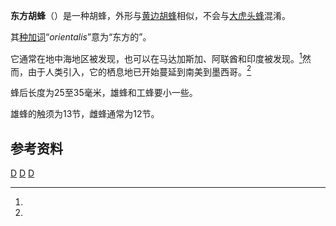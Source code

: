 {{Speciesbox
| taxon = Vespa orientalis
| image = Vespa orientalis 2.jpg
| image_caption = 东方胡蜂
| binomial_authority = [[卡尔·林奈|Linnaeus]], 1771
}}
'''东方胡蜂'''（{{lang|la|''Vespa orientalis''}}）是一种胡蜂，外形与[[黄边胡蜂|黄边胡蜂]]相似，不会与[[大虎头蜂|大虎头蜂]]混淆。

其[[种加词|种加词]]“''orientalis''”意为“东方的”。

它通常在地中海地区被发现，也可以在马达加斯加、阿联酋和印度被发现。<ref name="Buxton"/>然而，由于人类引入，它的栖息地已开始蔓延到南美到墨西哥。<ref name="Dvorak"/>

蜂后长度为25至35毫米，雄蜂和工蜂要小一些。

雄蜂的触须为13节，雌蜂通常为12节。

==参考资料==
{{commons|Vespa orientalis}}
{{reflist|refs=

<ref name="Buxton">{{cite journal|title=CARRIAGE OF COLIFORM BACILLI BY THE ORIENTAL HORNET|last=Buxton|first=P. A.|date=July 1920|publisher=Cambridge University Press|accessdate=4 October 2011|journal = The Journal of Hygiene| volume = 19 | pages = 68–71 |jstor =3859114|pmc=2206882|pmid=20474704|issue=1}}</ref>

<ref name="Dvorak">{{cite journal|url=http://www.npsumava.cz/storage/vyzkum/Mexicoorientalis.pdf|title=Oriental Hornet Vespa orientalis Linnaeus, 1771 found in Mexico|last=Dvorak|first=Libor|date=June 2006|accessdate=4 October 2011|journal=Entomological Problems|volume=36|pages=80|author=|archive-url=https://web.archive.org/web/20131029210129/http://www.npsumava.cz/storage/vyzkum/Mexicoorientalis.pdf|archive-date=2013-10-29|dead-url=yes}}</ref>
}}

{{taxonbar}}
[[Category:_1771年描述的昆虫|D]]
[[Category:胡蜂属|D]]
[[Category:_卡尔·林奈命名的生物分类|D]]